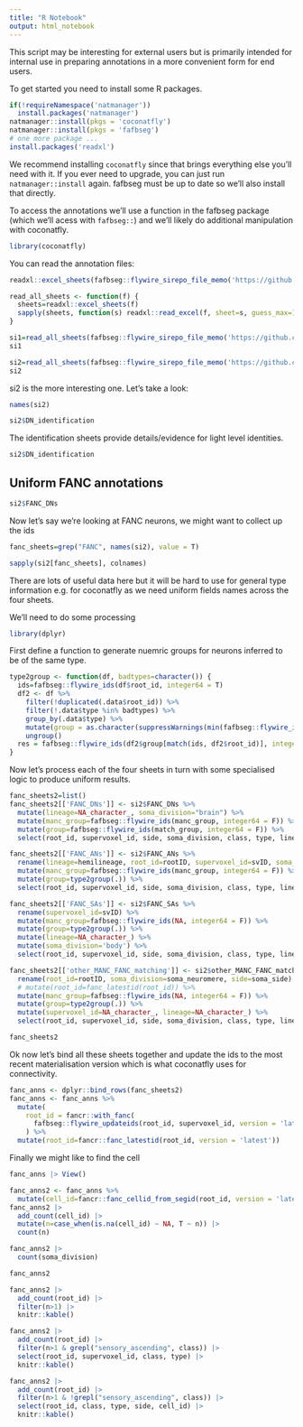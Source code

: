 ```yaml
---
title: "R Notebook"
output: html_notebook
---
```


This script may be interesting for external users but is primarily intended for
internal use in preparing annotations in a more convenient form for end
users.

To get started you need to install some R packages. 

```r
if(!requireNamespace('natmanager'))
  install.packages('natmanager')
natmanager::install(pkgs = 'coconatfly')
natmanager::install(pkgs = 'fafbseg')
# one more package ...
install.packages('readxl')
```

We recommend installing `coconatfly` since that brings everything else you'll
need with it. If you ever need to upgrade, you can just run `natmanager::install` again. fafbseg must be up to date so we'll also install that directly.

To access the annotations we'll use a function in the fafbseg package (which 
we'll acess with `fafbseg::`) and we'll likely do additional manipulation with coconatfly.

```r
library(coconatfly)
```

You can read the annotation files:
```r
readxl::excel_sheets(fafbseg::flywire_sirepo_file_memo('https://github.com/flyconnectome/2023neckconnective/supplemental_files/Supplemental_file_1_Seed_planes.xlsx'))
```

```r
read_all_sheets <- function(f) {
  sheets=readxl::excel_sheets(f)
  sapply(sheets, function(s) readxl::read_excel(f, sheet=s, guess_max=10e3), simplify = F)
}
```

```r
si1=read_all_sheets(fafbseg::flywire_sirepo_file_memo('https://github.com/flyconnectome/2023neckconnective/supplemental_files/Supplemental_file_1_Seed_planes.xlsx'))
si1
```

```r
si2=read_all_sheets(fafbseg::flywire_sirepo_file_memo('https://github.com/flyconnectome/2023neckconnective/supplemental_files/Supplemental_file_2_Typing_and_matching.xlsx'))
si2
```

si2 is the more interesting one. Let's take a look:

```r
names(si2)
```

```r
si2$DN_identification
```

The identification sheets provide details/evidence for light level identities.

```r
si2$DN_identification
```

## Uniform FANC annotations
```r
si2$FANC_DNs
```

Now let's say we're looking at FANC neurons, we might want to collect up the ids

```r
fanc_sheets=grep("FANC", names(si2), value = T)
```

```r
sapply(si2[fanc_sheets], colnames)
```
There are lots of useful data here but it will be hard to use for general type
information e.g. for coconatfly as we need uniform fields names across
the four sheets.

We'll need to do some processing

```r
library(dplyr)
```


First define a function to generate nuemric groups for neurons inferred to be
of the same type.

```r
type2group <- function(df, badtypes=character()) {
  ids=fafbseg::flywire_ids(df$root_id, integer64 = T)
  df2 <- df %>%
    filter(!duplicated(.data$root_id)) %>%
    filter(!.data$type %in% badtypes) %>%
    group_by(.data$type) %>%
    mutate(group = as.character(suppressWarnings(min(fafbseg::flywire_ids(.data$root_id, integer64 = T))))) %>%
    ungroup()
  res = fafbseg::flywire_ids(df2$group[match(ids, df2$root_id)], integer64 = F)
}
```


Now let's process each of the four sheets in turn with some specialised logic
to produce uniform results.

```r
fanc_sheets2=list()
fanc_sheets2[['FANC_DNs']] <- si2$FANC_DNs %>%
  mutate(lineage=NA_character_, soma_division="brain") %>%
  mutate(manc_group=fafbseg::flywire_ids(manc_group, integer64 = F)) %>%
  mutate(group=fafbseg::flywire_ids(match_group, integer64 = F)) %>%
  select(root_id, supervoxel_id, side, soma_division, class, type, lineage, group, manc_group)

fanc_sheets2[['FANC_ANs']] <- si2$FANC_ANs %>%
  rename(lineage=hemilineage, root_id=rootID, supervoxel_id=svID, soma_division=soma_neuromere) %>%
  mutate(manc_group=fafbseg::flywire_ids(manc_group, integer64 = F)) %>%
  mutate(group=type2group(.)) %>%
  select(root_id, supervoxel_id, side, soma_division, class, type, lineage, group, manc_group)

fanc_sheets2[['FANC_SAs']] <- si2$FANC_SAs %>%
  rename(supervoxel_id=svID) %>%
  mutate(manc_group=fafbseg::flywire_ids(NA, integer64 = F)) %>%
  mutate(group=type2group(.)) %>%
  mutate(lineage=NA_character_) %>%
  mutate(soma_division='body') %>%
  select(root_id, supervoxel_id, side, soma_division, class, type, lineage, group, manc_group)

fanc_sheets2[['other_MANC_FANC_matching']] <- si2$other_MANC_FANC_matching %>%
  rename(root_id=rootID, soma_division=soma_neuromere, side=soma_side) %>%
  # mutate(root_id=fanc_latestid(root_id)) %>%
  mutate(manc_group=fafbseg::flywire_ids(NA, integer64 = F)) %>%
  mutate(group=type2group(.)) %>%
  mutate(supervoxel_id=NA_character_, lineage=NA_character_) %>%
  select(root_id, supervoxel_id, side, soma_division, class, type, lineage, group, manc_group)

fanc_sheets2
```

Ok now let's bind all these sheets together and update the ids to the most
recent materialisation version which is what coconatfly uses for connectivity.
```r
fanc_anns <- dplyr::bind_rows(fanc_sheets2)
fanc_anns <- fanc_anns %>%
  mutate(
    root_id = fancr::with_fanc(
      fafbseg::flywire_updateids(root_id, supervoxel_id, version = 'latest'))
    ) %>%
  mutate(root_id=fancr::fanc_latestid(root_id, version = 'latest'))
```
Finally we might like to find the cell 

```r
fanc_anns |> View()
```

```r
fanc_anns2 <- fanc_anns %>%
  mutate(cell_id=fancr::fanc_cellid_from_segid(root_id, version = 'latest'))
fanc_anns2 |> 
  add_count(cell_id) |> 
  mutate(n=case_when(is.na(cell_id) ~ NA, T ~ n)) |> 
  count(n)
```

```r
fanc_anns2 |> 
  count(soma_division)
```

```r
fanc_anns2
```

```r
fanc_anns2 |> 
  add_count(root_id) |> 
  filter(n>1) |> 
  knitr::kable()
```

```r
fanc_anns2 |> 
  add_count(root_id) |> 
  filter(n>1 & grepl("sensory_ascending", class)) |> 
  select(root_id, supervoxel_id, class, type) |> 
  knitr::kable()

```

```r
fanc_anns2 |> 
  add_count(root_id) |> 
  filter(n>1 & !grepl("sensory_ascending", class)) |> 
  select(root_id, class, type, side, cell_id) |> 
  knitr::kable()

```

